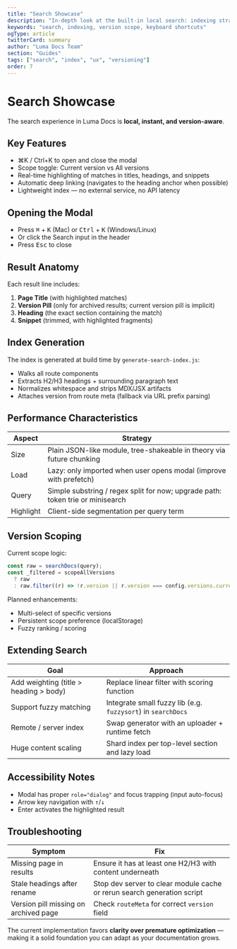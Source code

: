 ```yaml
---
title: "Search Showcase"
description: "In-depth look at the built-in local search: indexing strategy, version scoping, keyboard UX, and extensibility."
keywords: "search, indexing, version scope, keyboard shortcuts"
ogType: article
twitterCard: summary
author: "Luma Docs Team"
section: "Guides"
tags: ["search", "index", "ux", "versioning"]
order: 7
---
```


# Search Showcase

The search experience in Luma Docs is **local, instant, and version-aware**.

## Key Features

- ⌘K / Ctrl+K to open and close the modal
- Scope toggle: Current version vs All versions
- Real-time highlighting of matches in titles, headings, and snippets
- Automatic deep linking (navigates to the heading anchor when possible)
- Lightweight index — no external service, no API latency

## Opening the Modal

- Press <kbd>⌘</kbd> + <kbd>K</kbd> (Mac) or <kbd>Ctrl</kbd> + <kbd>K</kbd> (Windows/Linux)
- Or click the Search input in the header
- Press <kbd>Esc</kbd> to close

## Result Anatomy

Each result line includes:

1. **Page Title** (with highlighted matches)
2. **Version Pill** (only for archived results; current version pill is implicit)
3. **Heading** (the exact section containing the match)
4. **Snippet** (trimmed, with highlighted fragments)

## Index Generation

The index is generated at build time by `generate-search-index.js`:

- Walks all route components
- Extracts H2/H3 headings + surrounding paragraph text
- Normalizes whitespace and strips MDX/JSX artifacts
- Attaches version from route meta (fallback via URL prefix parsing)

## Performance Characteristics

| Aspect    | Strategy                                                                       |
| --------- | ------------------------------------------------------------------------------ |
| Size      | Plain JSON-like module, tree-shakeable in theory via future chunking           |
| Load      | Lazy: only imported when user opens modal (improve with prefetch)              |
| Query     | Simple substring / regex split for now; upgrade path: token trie or minisearch |
| Highlight | Client-side segmentation per query term                                        |

## Version Scoping

Current scope logic:

```ts
const raw = searchDocs(query);
const _filtered = scopeAllVersions
  ? raw
  : raw.filter((r) => !r.version || r.version === config.versions.current);
```

Planned enhancements:

- Multi-select of specific versions
- Persistent scope preference (localStorage)
- Fuzzy ranking / scoring

## Extending Search

| Goal                                   | Approach                                                     |
| -------------------------------------- | ------------------------------------------------------------ |
| Add weighting (title > heading > body) | Replace linear filter with scoring function                  |
| Support fuzzy matching                 | Integrate small fuzzy lib (e.g. `fuzzysort`) in `searchDocs` |
| Remote / server index                  | Swap generator with an uploader + runtime fetch              |
| Huge content scaling                   | Shard index per top-level section and lazy load              |

## Accessibility Notes

- Modal has proper `role="dialog"` and focus trapping (input auto-focus)
- Arrow key navigation with <kbd>↑</kbd>/<kbd>↓</kbd>
- Enter activates the highlighted result

## Troubleshooting

| Symptom                               | Fix                                                                     |
| ------------------------------------- | ----------------------------------------------------------------------- |
| Missing page in results               | Ensure it has at least one H2/H3 with content underneath                |
| Stale headings after rename           | Stop dev server to clear module cache or rerun search generation script |
| Version pill missing on archived page | Check `routeMeta` for correct `version` field                           |

The current implementation favors **clarity over premature optimization** — making it a solid foundation you can adapt as your documentation grows.


<NextLink href="/guides/customization/" label="Customization Guide" />
